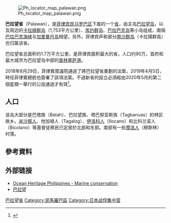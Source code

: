 [[File:Ph_locator_map_palawan.png|thumb]]

'''巴拉望省'''（Palawan），是[[菲律宾|菲律宾]][[民马罗巴区|民马罗巴区]]下属的一个[[省|省]]，由主岛[[巴拉望岛|巴拉望岛]]，以及周边的[[卡拉绵群岛|卡拉绵群岛]]（1,753平方公里）、[[库约群岛|库约群岛]]、[[巴拉巴克岛|巴拉巴克岛]]等小岛组成，南隔[[巴拉巴克海峡|巴拉巴克海峡]]与[[加里曼丹岛|加里曼丹岛]]相望。另外，菲律宾声称部分[[南沙群岛|南沙群岛]]（卡拉揚群島）也归属该省。

巴拉望省总面积约1.7万平方公里，是菲律宾面积最大的省，人口约90万，首府和最大城市为巴拉望岛中部的[[普林塞萨港|普林塞萨港]]。

2018年8月29日，菲律賓眾議院通過了將巴拉望省重劃的法案，2019年4月5日，時任菲律賓總統也簽署了該項法案。不過新省的設立必須經由2020年5月的第二個星期一舉行的公投通過才有效<ref>{{cite news|url=http://www.shangbao.com.ph//fgyw/2019/04-14/81245.shtml|title=巴拉灣省一分為三|publisher=菲律賓商報|date=2019-04-14|accessdate=2019-04-14|archive-date=2019-04-14|archive-url=https://web.archive.org/web/20190414132816/http://www.shangbao.com.ph//fgyw/2019/04-14/81245.shtml|dead-url=no}}</ref>。
==人口==
该岛大部分是巴塔族（Batah）、巴拉望族、塔巴努亚斯族（Tagbanuas）的林区故乡。[[米沙鄢人|米沙鄢人]]、他加禄人（Tagalog）、[[伊洛科人|伊洛科人]]（Ilocano）和比科兰诺人（Bicolano）等基督徒移民已定居於北部和东部。南部有一些[[摩洛人|摩洛人]]（穆斯林）村落。

==參考資料==
{{reflist}}
== 外部链接 ==
* [http://www.oceanheritage.com.ph Ocean Heritage Philippines - Marine conservation] {{Wayback|url=http://www.oceanheritage.com.ph/ |date=20170607202616 }}
* [http://www.facebook.com/PalawanHotels 巴拉望]<br>{{coord|9|31|39|N|118|23|51|E|region:PH_type:isle|display=title}}

{{菲律賓行政區劃|nocat}}
[[Category:巴拉望省|]]
[[Category:民馬羅巴區|Category:民馬羅巴區]]
[[Category:日本战俘集中营|Category:日本战俘集中营]]